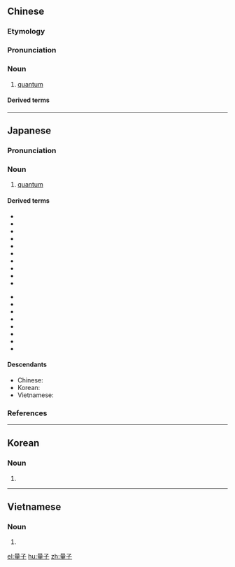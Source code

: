 ==Chinese==
{{zh-forms}}
{{wikipedia|lang=zh}}

===Etymology===
{{wasei kango||りょうし|quantum}}

===Pronunciation===
{{zh-pron
|m=liàngzǐ
|c=loeng6 zi2
|cat=n
}}

===Noun===
{{zh-noun}}

# {{lb|zh|physics}} [[quantum]]

====Derived terms====
{{zh-der|量子力學|量子物理學|量子電動力學|量子計算機|量子門|量子論|量子糾纏|量子點|量子測量|量子化學|量子位元}}

----

==Japanese==
{{wikipedia|lang=ja}}
{{ja-kanjitab|りょう|し|yomi=o}}

===Pronunciation===
{{ja-pron|yomi=o|りょうし|acc=1|acc_ref=DJR,NHK}}

===Noun===
{{ja-noun|りょうし|hhira=りやうし}}

# {{lb|ja|physics|sort=りょうし}} [[quantum]]

====Derived terms====
{{der-top}}
* {{ja-r|音響量子|おんきょう りょうし|[[phonon]]}}
* {{ja-r|光量子|こうりょうし|[[photon]]}}
* {{ja-r|作用量子|さくよう りょうし|[[action]] [[quantum]]}}
* {{ja-r|量子色力学|りょうし いろりきがく|[[quantum chromodynamics]]}}
* {{ja-r|量子エレクトロニクス|りょうし エレクトロニクス|[[quantum]] [[electronics]]}}
* {{ja-r|量子化|りょうしか|[[quantisation]]}}
* {{ja-r|量子化学|りょうし かがく|[[quantum chemistry]]}}
* {{ja-r|量子仮説|りょうし かせつ|[[quantum]] [[hypothesis]]}}
* {{ja-r|量子コンピューター|りょうし コンピューター|[[quantum computer]]}}
* {{ja-r|量子数|りょうしすう|[[quantum number]]}}
{{der-mid}}
* {{ja-r|量子電磁力学|りょうし でんじりきがく|[[quantum electrodynamics]]}}
* {{ja-r|量子統計力学|りょうし とうけい りきがく|[[quantum statistical mechanics]]}}
* {{ja-r|量子物理学|りょうし ぶつりがく|[[quantum physics]]}}
* {{ja-r|量子ビット|りょうし ビット|[[qubit]]}}
* {{ja-r|量子ホール効果|りょうし ホール こうか|[[quantum Hall effect]]}}
* {{ja-r|量子縺れ|りょうし もつれ|[[quantum entanglement]]}}
* {{ja-r|量子力学|りょうし りきがく|[[quantum mechanics]]}}
* {{ja-r|量子論|りょうしろん|[[quantum theory]]}}
{{der-bottom}}

====Descendants====
* Chinese: {{zh-l|量子}}
* Korean: {{ko-l|양자}}
* Vietnamese: {{vi-l|lượng tử}}

===References===
<references/>

----

==Korean==
{{ko-hanjatab}}

===Noun===
{{ko-noun|hangeul=양자}}

# {{hanja form of|양자|[[quantum]]}}

----

==Vietnamese==
{{vi-hantutab}}

===Noun===
{{vi-hantu}}

# {{han tu form of|lượng tử|[[quantum]]}}

[[el:量子]]
[[hu:量子]]
[[zh:量子]]